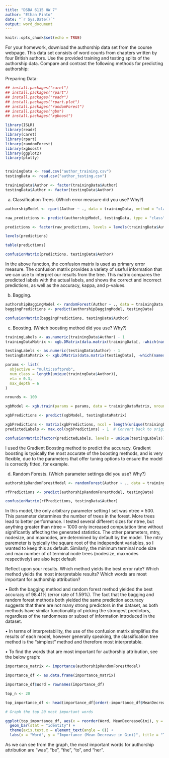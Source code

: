 ```yaml
---
title: "DSBA 6115 HW 7"
author: "Ethan Pinto"
date: "`r Sys.Date()`"
output: word_document
---
```


```r
knitr::opts_chunk$set(echo = TRUE)
```
For your homework, download the authorship data set from the course webpage. 
This data set consists of word counts from chapters written by four British authors. 
Use the provided training and testing splits of the authorship data. Compare and contrast the following methods for predicting authorship: 

Preparing Data:
```r
## install.packages("caret")
## install.packages("rpart")
## install.packages("readr")
## install.packages("rpart.plot")
## install.packages("randomForest")
## install.packages("gbm")
## install.packages("xgboost")

library(ISLR)
library(readr)
library(caret)
library(rpart)
library(randomForest)
library(xgboost)
library(ggplot2)
library(plotly)


trainingData <- read.csv("author_training.csv")
testingData <- read.csv("author_testing.csv")

trainingData$Author <- factor(trainingData$Author)
testingData$Author <- factor(testingData$Author)

```

(a)	Classification Trees. (Which error measure did you use? Why?) 

```r
authorshipModel <- rpart(Author ~ ., data = trainingData, method = "class")

raw_predictions <- predict(authorshipModel, testingData, type = "class")

predictions <- factor(raw_predictions, levels = levels(trainingData$Author))

levels(predictions)

table(predictions)

confusionMatrix(predictions, testingData$Author)
```

In the above function, the confusion matrix is used as primary error measure. The confusion matrix provides a variety of useful information that we can use to interpret our results from the tree. This matrix compares the predicted labels with the actual labels, and shows the correct and incorrect predictions, as well as the accuracy, kappa, and p-values.

(b)	Bagging. 
```r
authorshipBaggingModel <- randomForest(Author ~ ., data = trainingData, ntree = 100)
baggingPredictions <- predict(authorshipBaggingModel, testingData)

confusionMatrix(baggingPredictions, testingData$Author)

```

(c)	Boosting. (Which boosting method did you use? Why?) 
```r
trainingLabels <- as.numeric(trainingData$Author) - 1
trainingDataMatrix <- xgb.DMatrix(data.matrix(trainingData[, -which(names(trainingData) == "Author")]), label = trainingLabels)

testingLabels <- as.numeric(testingData$Author) - 1
testingDataMatrix <- xgb.DMatrix(data.matrix(testingData[, -which(names(testingData) == "Author")]), label = testingLabels)

params <- list(
  objective = "multi:softprob",
  num_class = length(unique(trainingData$Author)),
  eta = 0.3,
  max_depth = 6
)

nrounds <- 100

xgbModel <- xgb.train(params = params, data = trainingDataMatrix, nrounds = nrounds)

xgbPredictions <- predict(xgbModel, testingDataMatrix)

xgbPredictions <- matrix(xgbPredictions, ncol = length(unique(trainingData$Author)), byrow = TRUE)
predictedLabels <- max.col(xgbPredictions) - 1  # Convert back to original class labels

confusionMatrix(factor(predictedLabels, levels = unique(testingLabels)), factor(testingLabels, levels = unique(testingLabels)))

```

I used the Gradient Boosting method to predict the accuracy. Gradient boosting is typically the most accurate of the boosting methods, and is very flexible, due to the parameters that offer tuning options to ensure the model is correctly fitted, for example.

(d)	Random Forests. (Which parameter settings did you use? Why?) 
```r
authorshipRandomForestModel <- randomForest(Author ~ ., data = trainingData, ntree = 1000)

rfPredictions <- predict(authorshipRandomForestModel, testingData)

confusionMatrix(rfPredictions, testingData$Author)

```

In this model, the only arbitrary parameter setting I set was ntree = 500. This parameter determines the number of trees in the forest. More trees lead to better performance. I tested several different sizes for ntree, but anything greater than ntree = 1000 only increased computation time without significantly affecting the generated statistics. The other parameters, mtry, nodesize, and maxnodes, are determined by default by the model. The mtry paremeter is typically the square root of the independent variables, so I wanted to keep this as default. Similarly, the minimum terminal node size and max number of of terminal node trees (nodesize, maxnodes respectively) are also kept default

Reflect upon your results. Which method yields the best error rate? Which method yields the most interpretable results? Which words are most important for authorship attribution? 

•	Both the bagging method and random forest method yielded the best accuracy of 98.41% (error rate of 1.59%). The fact that the bagging and random forest methods both yielded the same prediction accuracy suggests that there are not many strong predictors in the dataset, as both methods have similar functionality of picking the strongest predictors, regardless of the randomness or subset of information introduced in the dataset.

•	In terms of interpretability, the use of the confusion matrix simplifies the results of each model, however generally speaking, the classification tree method is the “simplest” method and therefore most interpretable.

•	To find the words that are most important for authorship attribution, see the below graph:

```r
importance_matrix <- importance(authorshipRandomForestModel)

importance_df <- as.data.frame(importance_matrix)

importance_df$Word = rownames(importance_df)

top_n <- 20  

top_importance_df <- head(importance_df[order(-importance_df$MeanDecreaseGini), ], top_n)

# Graph the top 20 most important words

ggplot(top_importance_df, aes(x = reorder(Word, MeanDecreaseGini), y = MeanDecreaseGini)) +
  geom_bar(stat = "identity") +
  theme(axis.text.x = element_text(angle = 0)) +
  labs(x = "Word", y = "Importance (Mean Decrease in Gini)", title = "Top Word Importance for Authorship Attribution")

```

As we can see from the graph, the most important words for authorship attribution are “was”, “be”, “the”, “to”, and “her”.